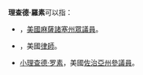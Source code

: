 '''理查德·羅素'''可以指：
* {{Link-en|理查德·M·羅素|Richard M. Russell|理查德·M·羅素}}，[[美國|美國]][[麻薩諸塞州|麻薩諸塞州]][[美国众议院|眾議員]]。
* {{Link-en|老理查德·羅素|Richard Russell Sr.|老理查德·羅素}}，美國[[律師|律師]]。
* [[小理查德·罗素|小理查德·罗素]]，美國[[佐治亞州|佐治亞州]][[美国參议院|參議員]]。

{{disambig|cat=五字人名消歧义}}